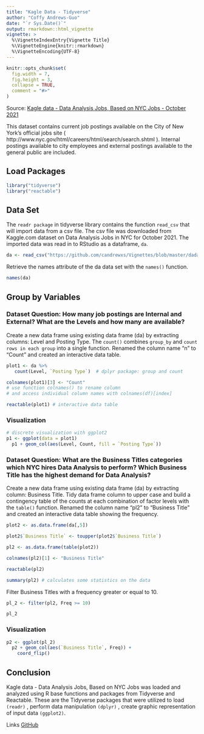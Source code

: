 ---
title: "Kagle Data - Tidyverse"
author: "Coffy Andrews-Guo"
date: "`r Sys.Date()`"
output: rmarkdown::html_vignette
vignette: >
  %\VignetteIndexEntry{Vignette Title}
  %\VignetteEngine{knitr::rmarkdown}
  %\VignetteEncoding{UTF-8}
---

```{r setup, include = FALSE}
knitr::opts_chunk$set(
  fig.width = 7,
  fig.height = 3,
  collapse = TRUE,
  comment = "#>"
)
```

Source: [Kagle data - Data Analysis Jobs, Based on NYC Jobs - October 2021](https://www.kaggle.com/intelai/data-analysis-jobs?select=data_analysis_jobs.csv)

This dataset contains current job postings available on the City of New York’s official jobs site ( http://www.nyc.gov/html/careers/html/search/search.shtml ). Internal postings available to city employees and external postings available to the general public are included.


## Load Packages
```{r}
library("tidyverse")
library("reactable")
```



## Data Set

The `readr package` in tidyverse library contains the function `read_csv` that will import data from a csv file. The csv file was downloaded from Kaggle.com dataset on Data Analysis Jobs in NYC for October 2021. The imported data was read in to RStudio as a dataframe, `da`.  
```{r}
da <- read_csv("https://github.com/candrewxs/Vignettes/blob/master/dadata/data_analysis_jobs.csv?raw=true")
```



Retrieve the names attribute of the da data set with the `names()` function.
```{r}
names(da)
```

## Group by Variables

### Dataset Question: How many job postings are Internal and External? What are the Levels and how many are available?

Create a new data frame using existing data frame (da) by extracting columns: Level and Posting Type. The `count()` combines `group_by` and `count rows in each group` into a single function. Renamed the column name "n" to "Count" and created an interactive data table. 
```{r}
plot1 <- da %>%
   count(Level, `Posting Type`)  # dplyr package: group and count 

colnames(plot1)[3] <- "Count" 
# use function colnames() to rename column 
# and access individual column names with colnames(df)[index]

reactable(plot1) # interactive data table
```

### Visualization 
```{r}
# discrete visualization with ggplot2
p1 <- ggplot(data = plot1) 
  p1 + geom_col(aes(Level, Count, fill = `Posting Type`))
```


### Dataset Question: What are the Business Titles categories which NYC hires Data Analysis to perform? Which Business Title has the highest demand for Data Analysis?

Create a new data frame using existing data frame (da) by extracting column: Business Title. Tidy data frame column to upper case and build a contingency table of the counts at each combination of factor levels with the `table()` function. Renamed the column name "pl2" to "Business Title" and created an interactive data table showing the frequency. 
```{r}
plot2 <- as.data.frame(da[,5])

plot2$`Business Title` <- toupper(plot2$`Business Title`)

pl2 <- as.data.frame(table(plot2))

colnames(pl2)[1] <- "Business Title"

reactable(pl2)
```


```{r}
summary(pl2) # calculates some statistics on the data
```

Filter Business Titles with a frequency greater or equal to 10.  
```{r}
pl_2 <- filter(pl2, Freq >= 10) 

pl_2
```

### Visualization 
```{r}
p2 <- ggplot(pl_2) 
  p2 + geom_col(aes(`Business Title`, Freq)) +
    coord_flip()
```

## Conclusion
Kagle data - Data Analysis Jobs, Based on NYC Jobs was loaded and analyzed using R base functions and packages from Tidyverse and Reactable. These are the Tidyverse packages that were utilized to load `(readr)` , perform data manipulation `(dplyr)` , create graphic representation of input data `(ggplot2)`.



Links
[GitHub](https://rpubs.com/blesned/vignette)


